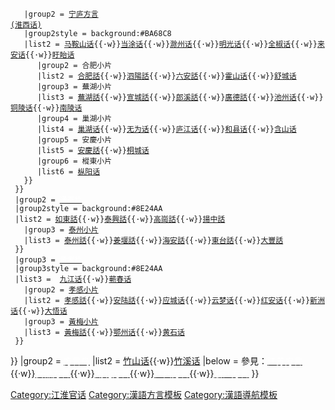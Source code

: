 {{Navbox
|name  = 江淮官话
| title = [[江淮官话|<span style=color:#FFFFFF>江淮官话（淮语）</span>]]
|state = autocollapse
|tracking = <includeonly>no</includeonly>
|basestyle = 
|titlestyle = background:#7B1FA2;color:#FFFFFF;
|groupstyle = background:#7B1FA2
|image = [[File:江淮官话分区.png|300px]]
|belowstyle = background:#7B1FA2;color:#FFFFFF

|group1= [[方言区|<span style=color:#FFFFFF>方言区</span>]]
|list1 = {{Navbox subgroup

  |group1 = [[洪巢片|<span style=color:#FFFFFF>洪巢片</span>]]
  |group1style = background:#8E24AA
  |list1 = {{Navbox subgroup

    |group1 = [[淮揚方言|扬淮方言<br />(淮东话)]]
    |group1style = background:#BA68C8
    |list1 =  {{Navbox subgroup
      |groupstyle = background:#F3E5F5
       |group1 = 揚州小片
       |list1 = [[揚州話]]（[[揚州話拉丁化字母表]]）{{·w}}[[天長話]]
       |group2 = 潤州小片
       |list2 = [[鎮江話]]
       |group3 = 建鹽小片
       |list3 = [[鹽城話]]
       |group4 = 濱阜小片
       |list4 = [[濱海話]]{{·w}}[[阜寧話]]
       |group5 = 海州小片
       |list5 = [[海州話]]{{·w}}[[連雲港話]]
       |group6 = 淮安小片
       |list6 = [[淮安話]]
    }}
    |group2 = [[寧廬方言|宁庐方言<br />(淮西话)]]
    |group2style = background:#BA68C8
    |list2 = {{Navbox subgroup
      |groupstyle = background:#F3E5F5
       |group1 = 南京小片
       |list1 = [[南京話]]（[[南京話拉丁化方案]]）{{·w}}[[马鞍山话]]{{·w}}[[当涂话]]{{·w}}[[滁州话]]{{·w}}[[明光话]]{{·w}}[[全椒话]]{{·w}}[[来安话]]{{·w}}[[盱眙话]]
       |group2 = 合肥小片
       |list2 = [[合肥話]]{{·w}}[[泗陽話]]{{·w}}[[六安話]]{{·w}}[[霍山话]]{{·w}}[[舒城话]]
       |group3 = 蕪湖小片
       |list3 = [[蕪湖話]]{{·w}}[[宣城話]]{{·w}}[[郎溪話]]{{·w}}[[廣德話]]{{·w}}[[池州话]]{{·w}}[[铜陵话]]{{·w}}[[南陵话]]
       |group4 = 巢湖小片
       |list4 = [[巢湖话]]{{·w}}[[无为话]]{{·w}}[[庐江话]]{{·w}}[[和县话]]{{·w}}[[含山话]]
       |group5 = 安慶小片
       |list5 = [[安慶話]]{{·w}}[[桐城话]]
       |group6 = 樅東小片
       |list6 = [[枞阳话]]
    }}
  }}
  |group2 = [[通泰片|<span style=color:#FFFFFF>通泰片</span>]]
  |group2style = background:#8E24AA
  |list2 = {{Navbox subgroup
    |groupstyle = background:#F3E5F5
    |group1 = [[南通小片]]
    |list1 = [[南通話]]
    |group2 = [[如皋小片]]
    |list2 = [[如皋話]]{{·w}}[[如東話]]{{·w}}[[泰興話]]{{·w}}[[高崗話]]{{·w}}[[揚中話]]
    |group3 = [[泰州小片]]
    |list3 = [[泰州話]]{{·w}}[[姜堰話]]{{·w}}[[海安話]]{{·w}}[[東台話]]{{·w}}[[大豐話]]
  }}
  |group3 = [[黃孝片|<span style=color:#FFFFFF>黄孝片</span>]]
  |group3style = background:#8E24AA
  |list3 =  {{Navbox subgroup
    |group1 = [[黄冈小片]]
    |groupstyle = background:#F3E5F5
    |list1 = [[黄冈話]]{{·w}}[[九江话]]{{·w}}[[蕲春话]]
    |group2 = [[孝感小片]]
    |list2 = [[孝感話]]{{·w}}[[安陆話]]{{·w}}[[应城话]]{{·w}}[[云梦话]]{{·w}}[[红安话]]{{·w}}[[新洲话]]{{·w}}[[大悟话]]
    |group3 = [[黃梅小片]]
    |list3 = [[黃梅話]]{{·w}}[[鄂州话]]{{·w}}[[黄石话]]
  }}
}}
|group2 = [[方言岛|<span style=color:#FFFFFF>方言岛</span>]]
|list2 = [[竹山话]]{{·w}}[[竹溪话]]
|below = 參見：[[江蘇方言|<span style=color:#FFFFFF>江苏方言</span>]]{{·w}}[[安徽方言|<span style=color:#FFFFFF>安徽方言</span>]]{{·w}}[[湖北方言|<span style=color:#FFFFFF>湖北方言</span>]]{{·w}}[[江西方言|<span style=color:#FFFFFF>江西方言</span>]]{{·w}}[[浙江方言|<span style=color:#FFFFFF>浙江方言</span>]]
}}<includeonly>[[Category:江淮官话]]</includeonly><noinclude>
[[Category:漢語方言模板]]
[[Category:漢語導航模板]]
</noinclude>